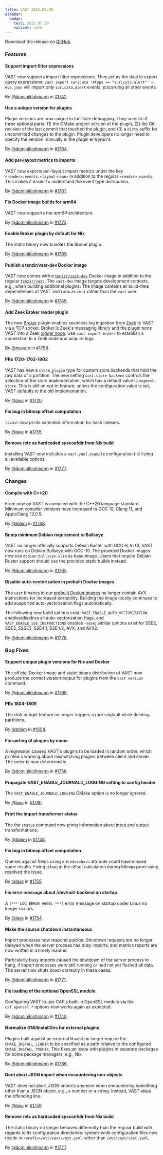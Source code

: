 ```yaml
---
title: VAST 2021.07.29
sidebar:
  badge:
    text: 2021.07.29
    variant: note
---
```


Download the release on [GitHub](https://github.com/tenzir/tenzir/releases/tag/2021.07.29).

### Features

#### Support import filter expressions

VAST now supports import filter expressions. They act as the dual to export
query expressions: `vast import suricata '#type == "suricata.alert"' < eve.json`
will import only `suricata.alert` events, discarding all other events.

By [@dominiklohmann](https://github.com/dominiklohmann) in [#1742](https://github.com/tenzir/tenzir/pull/1742).

#### Use a unique version for plugins

Plugin versions are now unique to facilitate debugging. They consist of three
optional parts: (1) the CMake project version of the plugin, (2) the Git
revision of the last commit that touched the plugin, and (3) a `dirty` suffix
for uncommited changes to the plugin. Plugin developers no longer need to
specify the version manually in the plugin entrypoint.

By [@dominiklohmann](https://github.com/dominiklohmann) in [#1764](https://github.com/tenzir/tenzir/pull/1764).

#### Add per-layout metrics to imports

VAST now exports per-layout import metrics under the key
`<reader>.events.<layout-name>` in addition to the regular `<reader>.events`.
This makes it easier to understand the event type distribution.

By [@dominiklohmann](https://github.com/dominiklohmann) in [#1781](https://github.com/tenzir/tenzir/pull/1781).

#### Fix Docker image builds for arm64

VAST now supports the *arm64* architecture.

By [@dominiklohmann](https://github.com/dominiklohmann) in [#1773](https://github.com/tenzir/tenzir/pull/1773).

#### Enable Broker plugin by default for Nix

The static binary now bundles the Broker plugin.

By [@dominiklohmann](https://github.com/dominiklohmann) in [#1789](https://github.com/tenzir/tenzir/pull/1789).

#### Publish a tenzir/vast-dev Docker image

VAST now comes with a
[`tenzir/vast-dev`](https://hub.docker.com/r/tenzir/vast-dev) Docker image in
addition to the regular [`tenzir/vast`](https://hub.docker.com/r/tenzir/vast).
The `vast-dev` image targets development contexts, e.g., when building
additional plugins. The image contains all build-time dependencies of VAST and
runs as `root` rather than the `vast` user.

By [@dominiklohmann](https://github.com/dominiklohmann) in [#1749](https://github.com/tenzir/tenzir/pull/1749).

#### Add Zeek Broker reader plugin

The new [Broker](https://github.com/zeek/broker) plugin enables seamless log
ingestion from [Zeek](https://github.com/zeek/zeek) to VAST via a TCP socket.
Broker is Zeek's messaging library and the plugin turns VAST into a Zeek [logger
node](https://docs.zeek.org/en/master/frameworks/cluster.html#logger). Use
`vast import broker` to establish a connection to a Zeek node and acquire logs.

By [@mavam](https://github.com/mavam) in [#1758](https://github.com/tenzir/tenzir/pull/1758).

#### PRs 1720-1762-1802

VAST has new a `store_plugin` type for custom store backends that hold the raw
data of a partition. The new setting `vast.store-backend` controls the
selection of the store implementation, which has a default value is
`segment-store`. This is still an opt-in feature: unless the configuration
value is set, VAST defaults to the old implementation.

By [@lava](https://github.com/lava) in [#1720](https://github.com/tenzir/tenzir/pull/1720).

#### Fix bug in bitmap offset computation

`lsvast` now prints extended information for hash indexes.

By [@lava](https://github.com/lava) in [#1755](https://github.com/tenzir/tenzir/pull/1755).

#### Remove /etc as hardcoded sysconfdir from Nix build

Installing VAST now includes a `vast.yaml.example` configuration file listing
all available options.

By [@dominiklohmann](https://github.com/dominiklohmann) in [#1777](https://github.com/tenzir/tenzir/pull/1777).

### Changes

#### Compile with C++20

From now on VAST is compiled with the C++20 language standard.
Minimum compiler versions have increased to GCC 10, Clang 11,
and AppleClang 12.0.5.

By [@tobim](https://github.com/tobim) in [#1768](https://github.com/tenzir/tenzir/pull/1768).

#### Bump minimum Debian requirement to Bullseye

VAST no longer officially supports Debian Buster with GCC-8. In CI, VAST now
runs on Debian Bullseye with GCC-10. The provided Docker images now use
`debian:bullseye-slim` as base image. Users that require Debian
Buster support should use the provided static builds instead.

By [@dominiklohmann](https://github.com/dominiklohmann) in [#1765](https://github.com/tenzir/tenzir/pull/1765).

#### Disable auto-vectorization in prebuilt Docker images

The `vast` binaries in our [prebuilt Docker
images](http://hub.docker.com/r/tenzir/vast) no longer contain AVX instructions
for increased portability. Building the image locally
continues to add supported auto-vectorization flags automatically.

The following new build options exist: `VAST_ENABLE_AUTO_VECTORIZATION`
enables/disables all auto-vectorization flags, and
`VAST_ENABLE_SSE_INSTRUCTIONS` enables `-msse`; similar options exist for SSE2,
SSE3, SSSE3, SSE4.1, SSE4.2, AVX, and AVX2.

By [@dominiklohmann](https://github.com/dominiklohmann) in [#1778](https://github.com/tenzir/tenzir/pull/1778).

### Bug Fixes

#### Support unique plugin versions for Nix and Docker

The official Docker image and static binary distribution of VAST now produce
the correct version output for plugins from the `vast version` command.

By [@dominiklohmann](https://github.com/dominiklohmann) in [#1799](https://github.com/tenzir/tenzir/pull/1799).

#### PRs 1804-1809

The disk budget feature no longer triggers a rare segfault while deleting
partitions.

By [@tobim](https://github.com/tobim) in [#1804](https://github.com/tenzir/tenzir/pull/1804).

#### Fix sorting of plugins by name

A regression caused VAST's plugins to be loaded in random order, which
printed a warning about mismatching plugins between client and server. The
order is now deterministic.

By [@dominiklohmann](https://github.com/dominiklohmann) in [#1756](https://github.com/tenzir/tenzir/pull/1756).

#### Propagate VAST_ENABLE_JOURNALD_LOGGING setting to config header

The `VAST_ENABLE_JOURNALD_LOGGING` CMake option is no longer ignored.

By [@lava](https://github.com/lava) in [#1780](https://github.com/tenzir/tenzir/pull/1780).

#### Print the import transformer status

The the `status` command now prints information about input and output
transformations.

By [@tobim](https://github.com/tobim) in [#1748](https://github.com/tenzir/tenzir/pull/1748).

#### Fix bug in bitmap offset computation

Queries against fields using a `#index=hash` attribute could have missed some
results. Fixing a bug in the offset calculation during bitmap processing
resolved the issue.

By [@lava](https://github.com/lava) in [#1755](https://github.com/tenzir/tenzir/pull/1755).

#### Fix error message about /dev/null-backend on startup

A `[*** LOG ERROR #0001 ***]` error message on startup under Linux no longer
occurs.

By [@lava](https://github.com/lava) in [#1754](https://github.com/tenzir/tenzir/pull/1754).

#### Make the source shutdown instantaneous

Import processes now respond quicker. Shutdown requests are no longer delayed
when the server process has busy imports, and metrics reports are now written
in a timely manner.

Particularly busy imports caused the shutdown of the server process to hang,
if import processes were still running or had not yet flushed all data.
The server now shuts down correctly in these cases.

By [@dominiklohmann](https://github.com/dominiklohmann) in [#1771](https://github.com/tenzir/tenzir/pull/1771).

#### Fix loading of the optional OpenSSL module

Configuring VAST to use CAF's built-in OpenSSL module via the `caf.openssl.*`
options now works again as expected.

By [@dominiklohmann](https://github.com/dominiklohmann) in [#1740](https://github.com/tenzir/tenzir/pull/1740).

#### Normalize GNUInstallDirs for external plugins

Plugins built against an external libvast no longer require the
`CMAKE_INSTALL_LIBDIR` to be specified as a path relative to the configured
`CMAKE_INSTALL_PREFIX`. This fixes an issue with plugins in separate packages
for some package managers, e.g., Nix.

By [@dominiklohmann](https://github.com/dominiklohmann) in [#1786](https://github.com/tenzir/tenzir/pull/1786).

#### Dont abort JSON import when encountering non-objects

VAST does not abort JSON imports anymore when encountering
something other than a JSON object, e.g., a number or a string.
Instead, VAST skips the offending line.

By [@lava](https://github.com/lava) in [#1759](https://github.com/tenzir/tenzir/pull/1759).

#### Remove /etc as hardcoded sysconfdir from Nix build

The static binary no longer behaves differently than the regular build with
regards to its configuration directories: system-wide configuration files now
reside in `<prefix>/etc/vast/vast.yaml` rather than `/etc/vast/vast.yaml`.

By [@dominiklohmann](https://github.com/dominiklohmann) in [#1777](https://github.com/tenzir/tenzir/pull/1777).
